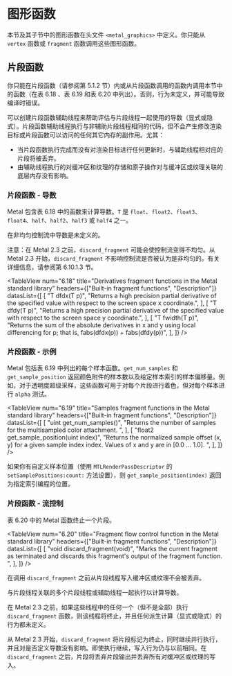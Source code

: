 # 图形函数

<ToBePolishedAfterTranslation />

<OrigninalPDF title="6.10 Graphics Functions" />

本节及其子节中的图形函数在头文件 `<metal_graphics>` 中定义。你只能从 `vertex` 函数或 `fragment` 函数调用这些图形函数。

## 片段函数

你只能在片段函数（请参阅第 5.1.2 节）内或从片段函数调用的函数内调用本节中的函数（在表 6.18 、表 6.19 和表 6.20 中列出）。否则，行为未定义，并可能导致编译时错误。

可以创建片段函数辅助线程来帮助评估与片段线程一起使用的导数（显式或隐式）。片段函数辅助线程执行与非辅助片段线程相同的代码，但不会产生修改渲染目标或片段函数可以访问的任何其它内存的副作用。尤其：

- 当片段函数执行完成而没有对渲染目标进行任何更新时，与辅助线程相对应的片段将被丢弃。
- 由辅助线程执行的对缓冲区和纹理的存储和原子操作对与缓冲区或纹理关联的底层内存没有影响。

### 片段函数 - 导数

Metal 包含表 6.18 中的函数来计算导数。`T` 是 `float`、`float2`、`float3`、`float4`、`half`、`half2`、`half3` 或 `half4` 之一。

在非均匀控制流中导数是未定义的。

注意：在 Metal 2.3 之前，`discard_fragment` 可能会使控制流变得不均匀。从 Metal 2.3 开始，`discard_fragment` 不影响控制流是否被认为是非均匀的。有关详细信息，请参阅第 6.10.1.3 节。

<TableView
  num="6.18"
  title="Derivatives fragment functions in the Metal standard library"
  headers={["Built-in fragment functions", "Description"]}
  datasList={[
    [
      "T dfdx(T p)",
      "Returns a high precision partial derivative of the specified value with respect to the screen space x coordinate.",
    ],
    [
      "T dfdy(T p)",
      "Returns a high precision partial derivative of the specified value with respect to the screen space y coordinate.",
    ],
    [
      "T fwidth(T p)",
      "Returns the sum of the absolute derivatives in x and y using local differencing for p; that is, fabs(dfdx(p)) + fabs(dfdy(p))",
    ],
  ]}
/>

### 片段函数 - 示例

Metal 包括表 6.19 中列出的每个样本函数。`get_num_samples` 和 `get_sample_position` 返回颜色附件的样本数以及给定样本索引的样本偏移量。例如，对于透明度超级采样，这些函数可用于对每个片段进行着色，但对每个样本进行 `alpha` 测试。

<TableView
  num="6.19"
  title="Samples fragment functions in the Metal standard library"
  headers={["Built-in fragment functions", "Description"]}
  datasList={[
    [
      "uint get_num_samples()",
      "Returns the number of samples for the multisampled color attachment. ",
    ],
    [
      "float2 get_sample_position(uint index)",
      "Returns the normalized sample offset (x, y) for a given sample index index. Values of x and y are in [0.0 ... 1.0]. ",
    ],
  ]}
/>

如果你有自定义样本位置（使用 `MTLRenderPassDescriptor` 的 `setSamplePositions:count:` 方法设置），则 `get_sample_position(index)` 返回为指定索引编程的位置。

### 片段函数 - 流控制

表 6.20 中的 Metal 函数终止一个片段。

<TableView
  num="6.20"
  title="Fragment flow control function in the Metal standard library"
  headers={["Built-in fragment functions", "Description"]}
  datasList={[
    [
      "void discard_fragment(void)",
      "Marks the current fragment as terminated and discards this fragment's output of the fragment function. ",
    ],
  ]}
/>

在调用 `discard_fragment` 之前从片段线程写入缓冲区或纹理不会被丢弃。

与片段线程关联的多个片段线程或辅助线程一起执行以计算导数。

在 Metal 2.3 之前，如果这些线程中的任何一个（但不是全部）执行 `discard_fragment` 函数，则该线程将终止，并且任何派生计算（显式或隐式）的行为都未定义。

从 Metal 2.3 开始，`discard_fragment` 将片段标记为终止，同时继续并行执行，并且对是否定义导数没有影响。即使执行继续，写入行为仍与以前相同。在 `discard_fragment` 之后，片段将丢弃片段输出并丢弃所有对缓冲区或纹理的写入。
